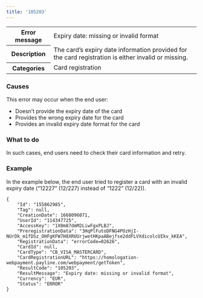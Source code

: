 ```yaml
---
title: '105203'  
---
```

  
<table>
    <tbody>
        <tr>
            <th class="header"><strong>Error message</strong></th>
            <td class="table-content">Expiry date: missing or invalid format</td>
        </tr>
        <tr>
            <th class="header"><strong>Description</strong></th>
            <td class="table-content">The card’s expiry date information provided for the card registration is either invalid or missing.</td>
        </tr>
        <tr>
            <th class="header"><strong>Categories</strong></th>
            <td class="table-content">  
<div class="label">Card registration</div>
</td>
        </tr>
    </tbody>
</table>  

### Causes  

This error may occur when the end user:  
- Doesn’t provide the expiry date of the card  
- Provides the wrong expiry date for the card  
- Provides an invalid expiry date format for the card  

### What to do  

In such cases, end users need to check their card information and retry.  

### Example  

In the example below, the end user tried to register a card with an invalid expiry date (“12227” (12/227) instead of “1222” (12/22)).  
```.net API Response
{
    "Id": "155862985",
    "Tag": null,
    "CreationDate": 1668096071,
    "UserId": "114347725",
    "AccessKey": "1X0m87dmM2LiwFgxPLBJ",
    "PreregistrationData": "3HqPlFutoDFNG4POzHjI-NUrDk_m1fDSz_OHFgKFW7H8XRUUrjwetHKpaABejfse2ddFLVXdicolcUIkv_kKEA",
    "RegistrationData": "errorCode=02626",
    "CardId": null,
    "CardType": "CB_VISA_MASTERCARD",
    "CardRegistrationURL": "https://homologation-webpayment.payline.com/webpayment/getToken",
    "ResultCode": "105203",
    "ResultMessage": "Expiry date: missing or invalid format",
    "Currency": "EUR",
    "Status": "ERROR"
}
```